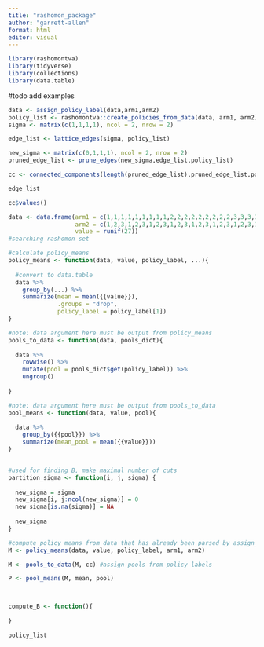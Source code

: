 ```yaml
---
title: "rashomon_package"
author: "garrett-allen"
format: html
editor: visual
---
```


```r
library(rashomontva)
library(tidyverse)
library(collections)
library(data.table)
```

#todo add examples

```r

data <- assign_policy_label(data,arm1,arm2)
policy_list <- rashomontva::create_policies_from_data(data, arm1, arm2)
sigma <- matrix(c(1,1,1,1), ncol = 2, nrow = 2)

edge_list <- lattice_edges(sigma, policy_list)

new_sigma <- matrix(c(0,1,1,1), ncol = 2, nrow = 2)
pruned_edge_list <- prune_edges(new_sigma,edge_list,policy_list)

cc <- connected_components(length(pruned_edge_list),pruned_edge_list,policy_list)

edge_list

cc$values()

```

```r
data <- data.frame(arm1 = c(1,1,1,1,1,1,1,1,1,2,2,2,2,2,2,2,2,2,3,3,3,3,3,3,3,3,3),
                   arm2 = c(1,2,3,1,2,3,1,2,3,1,2,3,1,2,3,1,2,3,1,2,3,1,2,3,1,2,3),
                   value = runif(27))
#searching rashomon set

#calculate policy_means
policy_means <- function(data, value, policy_label, ...){
  
  #convert to data.table
  data %>% 
    group_by(...) %>% 
    summarize(mean = mean({{value}}),
              .groups = "drop",
              policy_label = policy_label[1])
}

#note: data argument here must be output from policy_means
pools_to_data <- function(data, pools_dict){
  
  data %>% 
    rowwise() %>% 
    mutate(pool = pools_dict$get(policy_label)) %>% 
    ungroup()
    
}

#note: data argument here must be output from pools_to_data
pool_means <- function(data, value, pool){
  
  data %>% 
    group_by({{pool}}) %>% 
    summarize(mean_pool = mean({{value}}))
}


#used for finding B, make maximal number of cuts
partition_sigma <- function(i, j, sigma) {
  
  new_sigma = sigma
  new_sigma[i, j:ncol(new_sigma)] = 0
  new_sigma[is.na(sigma)] = NA
  
  new_sigma
}

#compute policy means from data that has already been parsed by assign_policy_labels
M <- policy_means(data, value, policy_label, arm1, arm2) 

M <- pools_to_data(M, cc) #assign pools from policy labels

P <- pool_means(M, mean, pool)



compute_B <- function(){
  
}

policy_list
```
